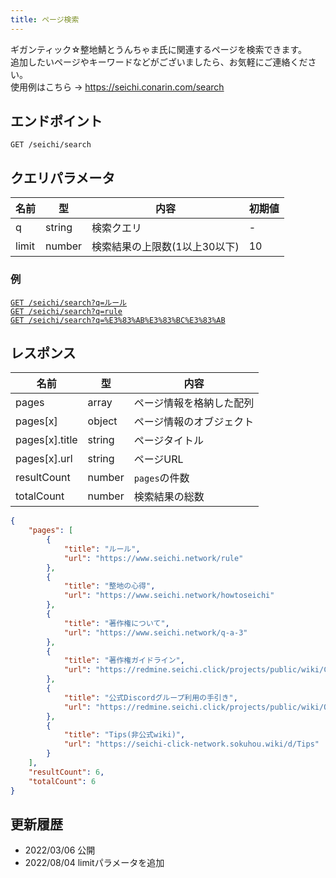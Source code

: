 ```yaml
---
title: ページ検索
---
```


ギガンティック☆整地鯖とうんちゃま氏に関連するページを検索できます。  
追加したいページやキーワードなどがございましたら、お気軽にご連絡ください。  
使用例はこちら -> https://seichi.conarin.com/search

## エンドポイント
`GET /seichi/search`

## クエリパラメータ
| 名前    | 型      | 内容                | 初期値 |
|-------|--------|-------------------|-----|
| q     | string | 検索クエリ             | -   |
| limit | number | 検索結果の上限数(1以上30以下) | 10  |

### 例
[`GET /seichi/search?q=ルール`](https://api.conarin.com/seichi/search?q=ルール)  
[`GET /seichi/search?q=rule`](https://api.conarin.com/seichi/search?q=rule)  
[`GET /seichi/search?q=%E3%83%AB%E3%83%BC%E3%83%AB`](https://api.conarin.com/seichi/search?q=%E3%83%AB%E3%83%BC%E3%83%AB)

## レスポンス
| 名前              | 型      | 内容           |
|-----------------|--------|--------------|
| pages           | array  | ページ情報を格納した配列 |
| pages\[x]       | object | ページ情報のオブジェクト |
| pages\[x].title | string | ページタイトル      |
| pages\[x].url   | string | ページURL       |
| resultCount     | number | `pages`の件数   |
| totalCount      | number | 検索結果の総数      |

```json
{
    "pages": [
        {
            "title": "ルール",
            "url": "https://www.seichi.network/rule"
        },
        {
            "title": "整地の心得",
            "url": "https://www.seichi.network/howtoseichi"
        },
        {
            "title": "著作権について",
            "url": "https://www.seichi.network/q-a-3"
        },
        {
            "title": "著作権ガイドライン",
            "url": "https://redmine.seichi.click/projects/public/wiki/Copyright_Guide"
        },
        {
            "title": "公式Discordグループ利用の手引き",
            "url": "https://redmine.seichi.click/projects/public/wiki/Official_Discord_Documents"
        },
        {
            "title": "Tips(非公式wiki)",
            "url": "https://seichi-click-network.sokuhou.wiki/d/Tips"
        }
    ],
    "resultCount": 6,
    "totalCount": 6
}
```

## 更新履歴
 - 2022/03/06 公開
 - 2022/08/04 limitパラメータを追加